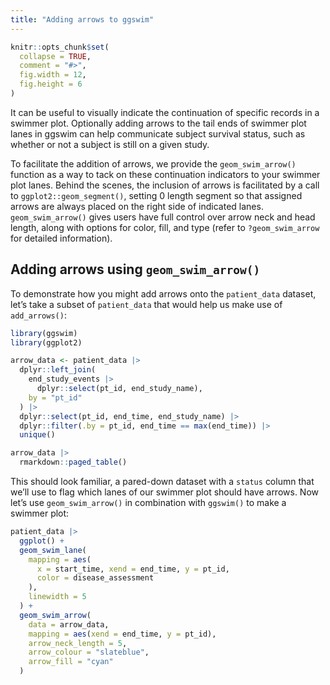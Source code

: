```yaml
---
title: "Adding arrows to ggswim"
---
```


```r
knitr::opts_chunk$set(
  collapse = TRUE,
  comment = "#>",
  fig.width = 12,
  fig.height = 6
)
```

It can be useful to visually indicate the continuation of specific records in a swimmer plot. Optionally adding arrows to the tail ends of swimmer plot lanes in ggswim can help communicate subject survival status, such as whether or not a subject is still on a given study.

To facilitate the addition of arrows, we provide the `geom_swim_arrow()` function as a way to tack on these continuation indicators to your swimmer plot lanes. Behind the scenes, the inclusion of arrows is facilitated by a call to `ggplot2::geom_segment()`, setting 0 length segment so that assigned arrows are always placed on the right side of indicated lanes. `geom_swim_arrow()` gives users have full control over arrow neck and head length, along with options for color, fill, and type (refer to `?geom_swim_arrow` for detailed information).

## Adding arrows using `geom_swim_arrow()`

To demonstrate how you might add arrows onto the `patient_data` dataset, let's take a subset of `patient_data` that would help us make use of `add_arrows()`:

```r
library(ggswim)
library(ggplot2)

arrow_data <- patient_data |>
  dplyr::left_join(
    end_study_events |>
      dplyr::select(pt_id, end_study_name),
    by = "pt_id"
  ) |>
  dplyr::select(pt_id, end_time, end_study_name) |>
  dplyr::filter(.by = pt_id, end_time == max(end_time)) |>
  unique()

arrow_data |>
  rmarkdown::paged_table()
```

This should look familiar, a pared-down dataset with a `status` column that we'll use to flag which lanes of our swimmer plot should have arrows. Now let's use `geom_swim_arrow()` in combination with `ggswim()` to make a swimmer plot:

```r
patient_data |>
  ggplot() +
  geom_swim_lane(
    mapping = aes(
      x = start_time, xend = end_time, y = pt_id,
      color = disease_assessment
    ),
    linewidth = 5
  ) +
  geom_swim_arrow(
    data = arrow_data,
    mapping = aes(xend = end_time, y = pt_id),
    arrow_neck_length = 5,
    arrow_colour = "slateblue",
    arrow_fill = "cyan"
  )
```
